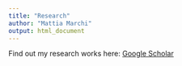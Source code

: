 ```yaml
---
title: "Research"
author: "Mattia Marchi"
output: html_document
---
```


Find out my research works here:
[Google Scholar](https://scholar.google.it/citations?user=RubhEzEAAAAJ&hl=it&authuser=1)
